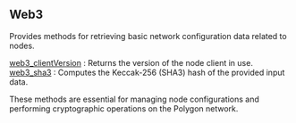 ## Web3

Provides methods for retrieving basic network configuration data related to nodes.

[web3_clientVersion](/polygon-api/web3/web3_clientVersion) : Returns the version of the node client in use.  \
[web3_sha3](/polygon-api/web3/web3_sha3) : Computes the Keccak-256 (SHA3) hash of the provided input data.

These methods are essential for managing node configurations and performing cryptographic operations on the Polygon network.
